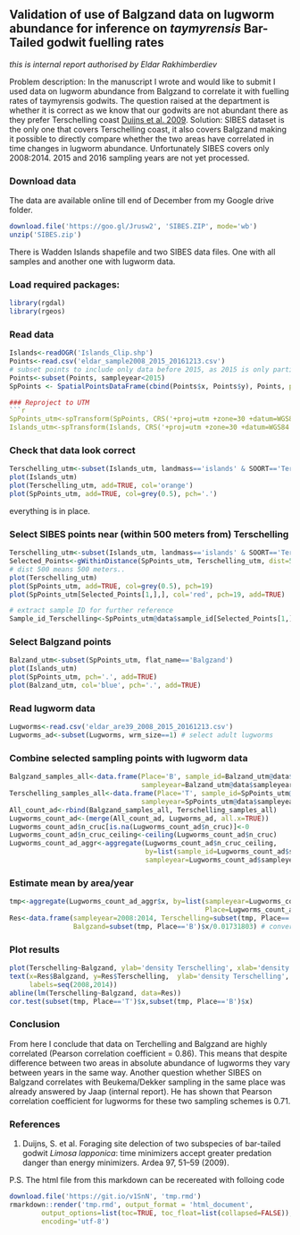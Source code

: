 ## Validation of use of Balgzand data on lugworm abundance for inference on _taymyrensis_ Bar-Tailed godwit fuelling rates

_this is internal report authorised by Eldar Rakhimberdiev_

Problem description:
In the manuscript I wrote and would like to submit I used data on lugworm abundance from Balgzand to correlate it with fuelling rates of taymyrensis godwits. The question raised at the department is whether it is correct as we know that our godwits are not abundant there as they prefer Terschelling coast [Duijns et al. 2009](#duijns_2009).
Solution:
SIBES dataset is the only one that covers Terschelling coast, it also covers Balgzand making it possible to directly compare whether the two areas have correlated in time changes in lugworm abundance. Unfortunately SIBES covers only 2008:2014. 2015 and 2016 sampling years are not yet processed.

### Download data
The data are available online till end of December from my Google drive folder.

```r
download.file('https://goo.gl/Jrusw2', 'SIBES.ZIP', mode='wb')
unzip('SIBES.zip')
```
There is Wadden Islands shapefile and two SIBES data files. One with all samples and another one with lugworm data.

### Load required packages:
```r
library(rgdal)
library(rgeos)
```

### Read data
```r
Islands<-readOGR('Islands_Clip.shp')
Points<-read.csv('eldar_sample2008_2015_20161213.csv')
# subset points to include only data before 2015, as 2015 is only partially processed.
Points<-subset(Points, sampleyear<2015)
SpPoints <- SpatialPointsDataFrame(cbind(Points$x, Points$y), Points, proj4string = CRS('+proj=longlat'))

### Reproject to UTM
```r
SpPoints_utm<-spTransform(SpPoints, CRS('+proj=utm +zone=30 +datum=WGS84'))
Islands_utm<-spTransform(Islands, CRS('+proj=utm +zone=30 +datum=WGS84'))
```
### Check that data look correct
```r
Terschelling_utm<-subset(Islands_utm, landmass=='islands' & SOORT=='Terschelling')
plot(Islands_utm)
plot(Terschelling_utm, add=TRUE, col='orange')
plot(SpPoints_utm, add=TRUE, col=grey(0.5), pch='.')
```
everything is in place.

### Select SIBES points near (within 500 meters from) Terschelling
```r
Terschelling_utm<-subset(Islands_utm, landmass=='islands' & SOORT=='Terschelling')
Selected_Points<-gWithinDistance(SpPoints_utm, Terschelling_utm, dist=500, byid=TRUE)
# dist 500 means 500 meters..
plot(Terschelling_utm)
plot(SpPoints_utm, add=TRUE, col=grey(0.5), pch=19)
plot(SpPoints_utm[Selected_Points[1,],], col='red', pch=19, add=TRUE)

# extract sample ID for further reference
Sample_id_Terschelling<-SpPoints_utm@data$sample_id[Selected_Points[1,]]
``` 

### Select Balgzand points
```r
Balzand_utm<-subset(SpPoints_utm, flat_name=='Balgzand')
plot(Islands_utm)
plot(SpPoints_utm, pch='.', add=TRUE)
plot(Balzand_utm, col='blue', pch='.', add=TRUE)
```

### Read lugworm data
```r
Lugworms<-read.csv('eldar_are39_2008_2015_20161213.csv')
Lugworms_ad<-subset(Lugworms, wrm_size==1) # select adult lugworms
```

### Combine selected sampling points with lugworm data
```r
Balgzand_samples_all<-data.frame(Place='B', sample_id=Balzand_utm@data$sample_id,
                                 sampleyear=Balzand_utm@data$sampleyear)
Terschelling_samples_all<-data.frame(Place='T', sample_id=SpPoints_utm@data$sample_id[Selected_Points[1,]],
                                 sampleyear=SpPoints_utm@data$sampleyear[Selected_Points[1,]])
All_count_ad<-rbind(Balgzand_samples_all, Terschelling_samples_all)
Lugworms_count_ad<-(merge(All_count_ad, Lugworms_ad, all.x=TRUE))
Lugworms_count_ad$n_cruc[is.na(Lugworms_count_ad$n_cruc)]<-0
Lugworms_count_ad$n_cruc_ceiling<-ceiling(Lugworms_count_ad$n_cruc)
Lugworms_count_ad_aggr<-aggregate(Lugworms_count_ad$n_cruc_ceiling,
                                  by=list(sample_id=Lugworms_count_ad$sample_id, Place=Lugworms_count_ad$Place,
                                  sampleyear=Lugworms_count_ad$sampleyear), FUN=sum)
```
### Estimate mean by area/year
```r
tmp<-aggregate(Lugworms_count_ad_aggr$x, by=list(sampleyear=Lugworms_count_ad_aggr$sampleyear,
                                                 Place=Lugworms_count_ad_aggr$Place), mean)
Res<-data.frame(sampleyear=2008:2014, Terschelling=subset(tmp, Place=='T')$x/0.01731803,
                Balgzand=subset(tmp, Place=='B')$x/0.01731803) # convert to square meters
```

### Plot results
```r
plot(Terschelling~Balgzand, ylab='density Terschelling', xlab='density Balgzand', type='n', data=Res)
text(x=Res$Balgzand, y=Res$Terschelling,  ylab='density Terschelling', xlab='density Balgzand',
     labels=seq(2008,2014))
abline(lm(Terschelling~Balgzand, data=Res))
cor.test(subset(tmp, Place=='T')$x,subset(tmp, Place=='B')$x)
```
### Conclusion
From here I conclude that data on Terchelling and Balgzand are highly correlated (Pearson correlation coefficient = 0.86). This means that despite difference between two areas in absolute abundance of lugworms they vary between years in the same way. Another question whether SIBES on Balgzand correlates with Beukema/Dekker sampling in the same place was already answered by Jaap (internal report). He has shown that Pearson correlation coefficient for lugworms for these two sampling schemes is 0.71.

### References

1. Duijns, S. et al. Foraging site delection of two subspecies of bar-tailed godwit _Limosa lapponica_: time minimizers accept greater predation danger than energy minimizers. Ardea 97, 51–59 (2009). <a id="duijns_2009"></a>



P.S. The html file from this markdown can be recereated with folloing code
```r
download.file('https://git.io/v1SnN', 'tmp.rmd')
rmarkdown::render('tmp.rmd', output_format = 'html_document',
        output_options=list(toc=TRUE, toc_float=list(collapsed=FALSE)), 
		encoding='utf-8')
		
```

